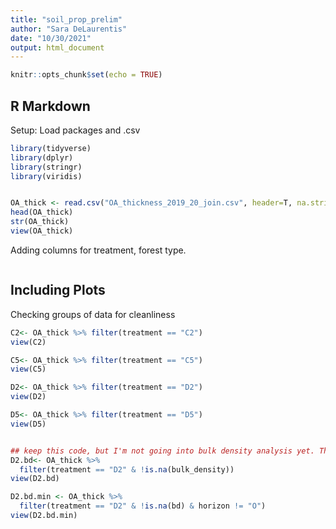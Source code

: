 ```yaml
---
title: "soil_prop_prelim"
author: "Sara DeLaurentis"
date: "10/30/2021"
output: html_document
---
```


```r
knitr::opts_chunk$set(echo = TRUE)
```

## R Markdown
Setup: Load packages and .csv

```r
library(tidyverse)
library(dplyr)
library(stringr)
library(viridis)


OA_thick <- read.csv("OA_thickness_2019_20_join.csv", header=T, na.strings=c("", " ", "NA"))
head(OA_thick)
str(OA_thick)
view(OA_thick)

```


Adding columns for treatment, forest type. 
```r


```



## Including Plots

Checking groups of data for cleanliness

```r
C2<- OA_thick %>% filter(treatment == "C2")
view(C2)

C5<- OA_thick %>% filter(treatment == "C5")
view(C5)

D2<- OA_thick %>% filter(treatment == "D2")
view(D2)

D5<- OA_thick %>% filter(treatment == "D5")
view(D5)


## keep this code, but I'm not going into bulk density analysis yet. This will read out the bulk density values, minus any NA values in the column.
D2.bd<- OA_thick %>% 
  filter(treatment == "D2" & !is.na(bulk_density))
view(D2.bd)

D2.bd.min <- OA_thick %>% 
  filter(treatment == "D2" & !is.na(bd) & horizon != "O")
view(D2.bd.min)

```




```r


```
